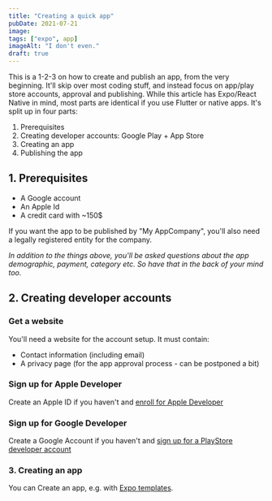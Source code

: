 ```yaml
---
title: "Creating a quick app"
pubDate: 2021-07-21
image:
tags: ["expo", app]
imageAlt: "I don't even."
draft: true
---
```


This is a 1-2-3 on how to create and publish an app, from the very beginning. It'll skip over most coding stuff, and instead focus on app/play store accounts, approval and publishing.
While this article has Expo/React Native in mind, most parts are identical if you use Flutter or native apps. It's split up in four parts:

1. Prerequisites
2. Creating developer accounts: Google Play + App Store
3. Creating an app
4. Publishing the app

## 1. Prerequisites

- A Google account
- An Apple Id
- A credit card with ~150$

If you want the app to be published by "My AppCompany", you'll also need a legally registered entity for the company.

_In addition to the things above, you'll be asked questions about the app demographic, payment, category etc. So have that in the back of your mind too._

## 2. Creating developer accounts

### Get a website

You'll need a website for the account setup. It must contain:

- Contact information (including email)
- A privacy page (for the app approval process - can be postponed a bit)

### Sign up for Apple Developer

Create an Apple ID if you haven't and [enroll for Apple Developer](https://developer.apple.com/programs/enroll/)

### Sign up for Google Developer

Create a Google Account if you haven't and [sign up for a PlayStore developer account](https://play.google.com/console)

### 3. Creating an app

You can Create an app, e.g. with [Expo templates](https://github.com/expo/examples).
